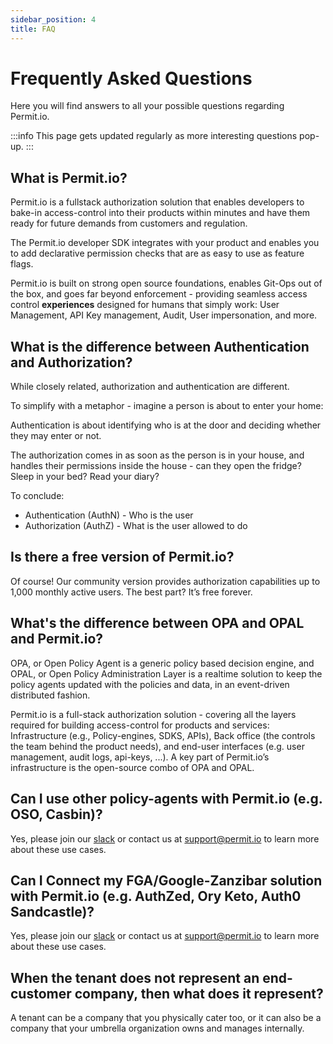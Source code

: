 ```yaml
---
sidebar_position: 4
title: FAQ
---
```


# Frequently Asked Questions

Here you will find answers to all your possible questions regarding Permit.io.

:::info
This page gets updated regularly as more interesting questions pop-up.
:::

## What is Permit.io? 
Permit.io is a fullstack authorization solution that enables developers to bake-in access-control into their products
within minutes and have them ready for future demands from customers and regulation.

The Permit.io developer SDK integrates with your product and enables you to add declarative permission
checks that are as easy to use as feature flags.

Permit.io is built on strong open source foundations, enables Git-Ops out of the box,
and goes far beyond enforcement - providing seamless access control **experiences** designed
for humans that simply work: User Management, API Key management, Audit, User impersonation, and more.

## What is the difference between Authentication and Authorization?
While closely related, authorization and authentication are different. 

To simplify with a metaphor - imagine a person is about to enter your home:

Authentication is about identifying who is at the door and deciding whether they may enter or not.

The authorization comes in as soon as the person is in your house, and handles their permissions inside the house - can they open the fridge? Sleep in your bed? Read your diary?

To conclude:

- Authentication (AuthN) - Who is the user
- Authorization (AuthZ) - What is the user allowed to do

## Is there a free version of Permit.io?  
Of course! Our community version provides authorization capabilities up to 1,000 monthly active users. The best part? It’s free forever.

## What's the difference between OPA and OPAL and Permit.io? 

OPA, or Open Policy Agent is a generic policy based decision engine, and OPAL, or Open Policy Administration Layer is a realtime solution to keep the policy agents updated with the policies and data, in an event-driven distributed fashion. 

Permit.io is a full-stack authorization solution - covering all the layers required for building access-control for products and services: Infrastructure (e.g., Policy-engines, SDKS, APIs), Back office (the controls the team behind the product needs), and end-user interfaces (e.g. user management, audit logs, api-keys, ...). 
A key part of Permit.io’s infrastructure is the open-source combo of OPA and OPAL. 

## Can I use other policy-agents with Permit.io (e.g. OSO, Casbin)? 
Yes, please join our [slack](https://bit.ly/opal-slack) or contact us at [support@permit.io](mailto:support@permit.io) to learn more about these use cases.

## Can I Connect my FGA/Google-Zanzibar solution with Permit.io (e.g. AuthZed, Ory Keto, Auth0 Sandcastle)? 
Yes, please join our [slack](https://bit.ly/opal-slack) or contact us at [support@permit.io](mailto:support@permit.io) to learn more about these use cases. 

## When the tenant does not represent an end-customer company, then what does it represent?
A tenant can be a company that you physically cater too, or it can also be a company that your umbrella organization owns and manages internally.